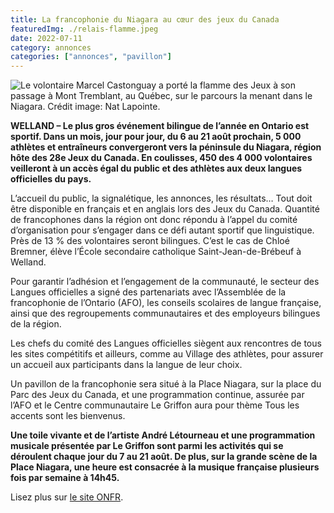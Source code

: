 ```yaml
---
title: La francophonie du Niagara au cœur des jeux du Canada
featuredImg: ./relais-flamme.jpeg
date: 2022-07-11
category: annonces
categories: ["annonces", "pavillon"]
---
```


![Le volontaire Marcel Castonguay a porté la flamme des Jeux à son passage à Mont Tremblant, au Québec, sur le parcours la menant dans le Niagara. Crédit image: Nat Lapointe.](./relais-flamme.jpeg)

**WELLAND – Le plus gros événement bilingue de l’année en Ontario est sportif. Dans un mois, jour pour jour, du 6 au 21 août prochain, 5 000 athlètes et entraîneurs convergeront vers la péninsule du Niagara, région hôte des 28e Jeux du Canada. En coulisses, 450 des 4 000 volontaires veilleront à un accès égal du public et des athlètes aux deux langues officielles du pays.**

L’accueil du public, la signalétique, les annonces, les résultats… Tout doit être disponible en français et en anglais lors des Jeux du Canada. Quantité de francophones dans la région ont donc répondu à l’appel du comité d’organisation pour s’engager dans ce défi autant sportif que linguistique. Près de 13 % des volontaires seront bilingues. C’est le cas de Chloé Bremner, élève l’École secondaire catholique Saint-Jean-de-Brébeuf à Welland.

Pour garantir l’adhésion et l’engagement de la communauté, le secteur des Langues officielles a signé des partenariats avec l’Assemblée de la francophonie de l’Ontario (AFO), les conseils scolaires de langue française, ainsi que des regroupements communautaires et des employeurs bilingues de la région.

Les chefs du comité des Langues officielles siègent aux rencontres de tous les sites compétitifs et ailleurs, comme au Village des athlètes, pour assurer un accueil aux participants dans la langue de leur choix.

Un pavillon de la francophonie sera situé à la Place Niagara, sur la place du Parc des Jeux du Canada, et une programmation continue, assurée par l’AFO et le Centre communautaire Le Griffon aura pour thème Tous les accents sont les bienvenus.

**Une toile vivante et de l’artiste André Létourneau et une programmation musicale présentée par Le Griffon sont parmi les activités qui se déroulent chaque jour du 7 au 21 août. De plus, sur la grande scène de la Place Niagara, une heure est consacrée à la musique française plusieurs fois par semaine à 14h45.**

Lisez plus sur [le site ONFR](https://onfr.tfo.org/la-francophonie-du-niagara-au-coeur-des-jeux-du-canada/).